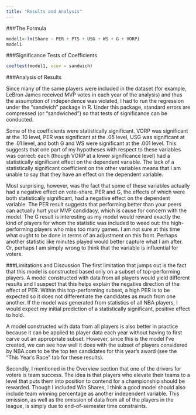 ---
title: "Results and Analysis"
---

###The Formula
```{r, echo=FALSE}
model1<-lm(Share ~ PER + PTS + USG + WS + G + VORP)
model1
```


###Significance Tests of Coefficients
```{r, echo=FALSE}
coeftest(model1, vcov = sandwich)
```

###Analysis of Results

Since many of the same players were included in the dataset (for example, LeBron James received MVP votes in each year of the analysis) and thus the assumption of independence was violated, I had to run the regression under the "sandwich" package in R. Under this package, standard errors are compressed (or "sandwiched") so that tests of significance can be conducted.

Some of the coefficients were statistically significant. VORP was significant at the .10 level, PER was significant at the .05 level, USG was significant at the .01 level, and both G and WS were significant at the .001 level. This suggests that one part of my hypotheses with respect to these variables was correct: each (though VORP at a lower significance level) had a statistically significant effect on the dependent variable. The lack of a statistically significant coefficient on the other variables means that I am unable to say that they have an effect on the dependent variable.

Most surprising, however, was the fact that some of these variables actually had a negative effect on vote-share. PER and G, the effects of which were both statistically significant, had a negative effect on the dependent variable. The PER result suggests that performing better than your peers can actually hurt your MVP candidacy, which is cause for concern with the model. The G result is interesting as my model would reward exactly the kind of players for whom the statistic was included to weed out: the high-performing players who miss too many games. I am not sure at this time what ought to be done in terms of an adjustment on this front. Perhaps another statistic like minutes played would better capture what I am after. Or, perhaps I am simply wrong to think that the variable is influential for voters.


###Limitations and Discussion
The first limitation that jumps out is the fact that this model is constructed based only on a subset of top-performing players. A model constructed with data from all players would yield different results and I suspect that this helps explain the negative direction of the effect of PER. Within this top-performing subset, a high PER is to be expected so it does not differentiate the candidates as much from one another. If the model was generated from statistics of all NBA players, I would expect my initial prediction of a statistically significant, positive effect to hold. 

A model constructed with data from all players is also better in practice because it can be applied to player data each year without having to first carve out an appropriate subset. However, since this is the model I've created, we can see how well it does with the subset of players considered by NBA.com to be the top ten candidates for this year's award (see the "This Year's Race" tab for these results).

Secondly, I mentioned in the Overview section that one of the drivers for voters is team success. The idea is that players who elevate their teams to a level that puts them into position to contend for a championship should be rewarded. Though I included Win Shares, I think a good model should also include team winning percentage as another independent variable. This omission, as well as the omission of data from all of the players in the league, is simply due to end-of-semester time constraints.